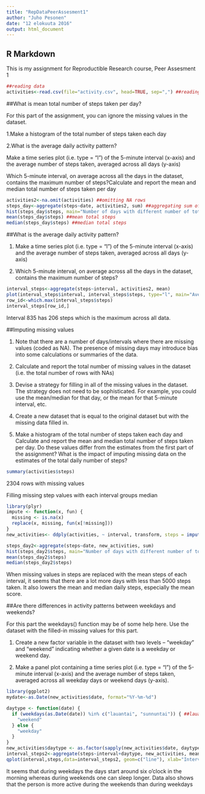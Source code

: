 ---
title: "RepDataPeerAssesment1"
author: "Juho Pesonen"
date: "12 elokuuta 2016"
output: html_document
---


## R Markdown

This is my assignment for Reproductible Research course, Peer Assesment 1
```{r, echo=TRUE}
##reading data
activities<-read.csv(file="activity.csv", head=TRUE, sep=",") ##reading data in the folder, must be unpacked .csv data
```

##What is mean total number of steps taken per day?

For this part of the assignment, you can ignore the missing values in the dataset.

1.Make a histogram of the total number of steps taken each day

2.What is the average daily activity pattern?

Make a time series plot (i.e. type = "l") of the 5-minute interval (x-axis) and the average number of steps taken, averaged across all days (y-axis)

Which 5-minute interval, on average across all the days in the dataset, contains the maximum number of steps?Calculate and report the mean and median total number of steps taken per day

```{r, echo=TRUE}
activities2<-na.omit(activities) ##omitting NA rows
steps_day<-aggregate(steps~date, activities2, sum) ##aggregating sum of total number of steps
hist(steps_day$steps, main="Number of days with different number of total steps each day", xlab="Total number of steps per day") ##creating histogram
mean(steps_day$steps) ##mean total steps
median(steps_day$steps) ##median total steps
```

##What is the average daily activity pattern?

1. Make a time series plot (i.e. type = "l") of the 5-minute interval (x-axis) and the average number of steps taken, averaged across all days (y-axis)

2. Which 5-minute interval, on average across all the days in the dataset, contains the maximum number of steps?

```{r, echo=TRUE}
interval_steps<-aggregate(steps~interval, activities2, mean)
plot(interval_steps$interval, interval_steps$steps, type="l", main="Average number of steps taken, averaged accross all days", ylab="Average number of steps", xlab="Interval")
row_id<-which.max(interval_steps$steps)
interval_steps[row_id,]
```
Interval 835 has 206 steps which is the maximum across all data. 

##Imputing missing values

1. Note that there are a number of days/intervals where there are missing values (coded as NA). The presence of missing days may introduce bias into some calculations or summaries of the data.

2. Calculate and report the total number of missing values in the dataset (i.e. the total number of rows with NAs)

3. Devise a strategy for filling in all of the missing values in the dataset. The strategy does not need to be sophisticated. For example, you could use the mean/median for that day, or the mean for that 5-minute interval, etc.

4. Create a new dataset that is equal to the original dataset but with the missing data filled in.

5. Make a histogram of the total number of steps taken each day and Calculate and report the mean and median total number of steps taken per day. Do these values differ from the estimates from the first part of the assignment? What is the impact of imputing missing data on the estimates of the total daily number of steps?
```{r, echo=TRUE}
summary(activities$steps)
```
2304 rows with missing values

Filling missing step values with each interval groups median
```{r, echo=TRUE}
library(plyr)
impute <- function(x, fun) {
  missing <- is.na(x)
  replace(x, missing, fun(x[!missing]))
}
new_activities<- ddply(activities, ~ interval, transform, steps = impute(steps, median))

steps_day2<-aggregate(steps~date, new_activities, sum)
hist(steps_day2$steps, main="Number of days with different number of total steps each day", xlab="Total number of steps per day")
mean(steps_day2$steps)
median(steps_day2$steps)
```
When missing values in steps are replaced with the mean steps of each interval, it seems that there are a lot more days with less than 5000 steps taken. It also lowers the mean and median daily steps, especially the mean score.


##Are there differences in activity patterns between weekdays and weekends?

For this part the weekdays() function may be of some help here. Use the dataset with the filled-in missing values for this part.

1. Create a new factor variable in the dataset with two levels -- "weekday" and "weekend" indicating whether a given date is a weekday or weekend day.

2. Make a panel plot containing a time series plot (i.e. type = "l") of the 5-minute interval (x-axis) and the average number of steps taken, averaged across all weekday days or weekend days (y-axis). 

```{r}
library(ggplot2)
mydate<-as.Date(new_activities$date, format="%Y-%m-%d")

daytype <- function(date) {
  if (weekdays(as.Date(date)) %in% c("lauantai", "sunnuntai")) { ##lauantai is Saturday and sunnuntai is Sunday in Finnish
    "weekend"
  } else {
    "weekday"
  }
}
new_activities$daytype <- as.factor(sapply(new_activities$date, daytype))
interval_steps2<-aggregate(steps~interval+daytype, new_activities, mean)
qplot(interval,steps,data=interval_steps2, geom=c("line"), xlab="Interval", ylab="Number of steps", main="Average number of steps during weekdays and weekends")+facet_wrap(~daytype, ncol=1)
```

It seems that during weekdays the days start around six o'clock in the morning whereas during weekends one can sleep longer. Data also shows that the person is more active during the weekends than during weekdays